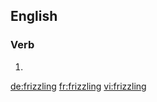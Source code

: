 ==English==

===Verb===
{{head|en}}

# {{present participle of|frizzle}}

[[de:frizzling]]
[[fr:frizzling]]
[[vi:frizzling]]